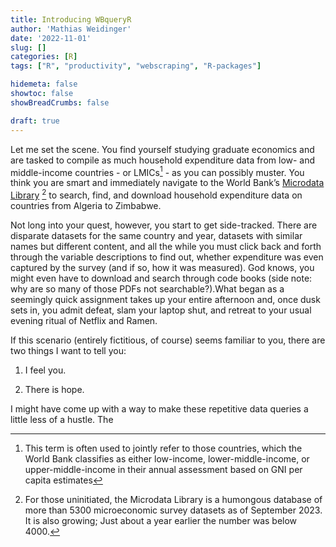 ```yaml
---
title: Introducing WBqueryR
author: 'Mathias Weidinger'
date: '2022-11-01'
slug: []
categories: [R]
tags: ["R", "productivity", "webscraping", "R-packages"]

hidemeta: false
showtoc: false
showBreadCrumbs: false

draft: true
---
```


Let me set the scene. You find yourself studying graduate economics and are tasked to compile as much household expenditure data from low- and middle-income countries - or LMICs^[This term is often used to jointly refer to those countries, which the World Bank classifies as either low-income, lower-middle-income, or upper-middle-income in their annual assessment based on GNI per capita estimates] - as you can possibly muster. You think you are smart and immediately navigate to the World Bank's [Microdata Library](https://microdata.worldbank.org/index.php/home) ^[For those uninitiated, the Microdata Library is a humongous database of more than 5300 microeconomic survey datasets as of September 2023. It is also growing; Just about a year earlier the number was below 4000.] to search, find, and download household expenditure data on countries from Algeria to Zimbabwe.

Not long into your quest, however, you start to get side-tracked. There are disparate datasets for the same country and year, datasets with similar names but different content, and all the while you must click back and forth through the variable descriptions to find out, whether expenditure was even captured by the survey (and if so, how it was measured). God knows, you might even have to download and search through code books (side note: why are so many of those PDFs not searchable?).What began as a seemingly quick assignment takes up your entire afternoon and, once dusk sets in, you admit defeat, slam your laptop shut, and retreat to your usual evening ritual of Netflix and Ramen.

If this  scenario (entirely fictitious, of course) seems familiar to you, there are two things I want to tell you:

1. I feel you.

2. There is hope.

I might have come up with a way to make these repetitive data queries a little less of a hustle. The 

